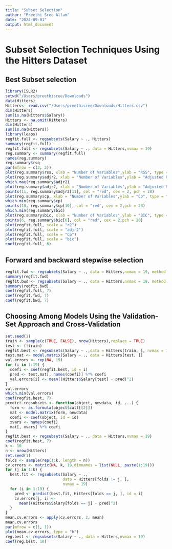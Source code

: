 ```yaml
---
title: "Subset Selection"
author: "Preethi Sree Allam"
date: "2024-09-01"
output: html_document
---
```


# Subset Selection Techniques Using the Hitters Dataset
## Best Subset selection
```r
library(ISLR2) 
setwd("/Users/preethisree/Downloads")
data(Hitters)
Hitters<- read.csv("/Users/preethisree/Downloads/Hitters.csv")
dim(Hitters)
sum(is.na(Hitters$Salary))
Hitters <- na.omit(Hitters)
dim(Hitters)
sum(is.na(Hitters))
library(leaps)
regfit.full <- regsubsets(Salary ~ ., Hitters)
summary(regfit.full)
regfit.full <- regsubsets(Salary ~ ., data = Hitters,nvmax = 19)
reg.summary <- summary(regfit.full)
names(reg.summary)
reg.summary$rsq
par(mfrow = c(2, 2))
plot(reg.summary$rss, xlab = "Number of Variables",ylab = "RSS", type = "l")
plot(reg.summary$adjr2, xlab = "Number of Variables",ylab = "Adjusted RSq", type = "l")
which.max(reg.summary$adjr2)
plot(reg.summary$adjr2, xlab = "Number of Variables",ylab = "Adjusted RSq", type = "l")
points(11, reg.summary$adjr2[11], col = "red", cex = 2, pch = 20)
plot(reg.summary$cp, xlab = "Number of Variables",ylab = "Cp", type = "l")
which.min(reg.summary$cp)
points(10, reg.summary$cp[10], col = "red", cex = 2,pch = 20)
which.min(reg.summary$bic)
plot(reg.summary$bic, xlab = "Number of Variables",ylab = "BIC", type = "l")
points(6, reg.summary$bic[6], col = "red", cex = 2,pch = 20)
plot(regfit.full, scale = "r2")
plot(regfit.full, scale = "adjr2")
plot(regfit.full, scale = "Cp")
plot(regfit.full, scale = "bic")
coef(regfit.full, 6)
```

## Forward and backward stepwise selection
```r
regfit.fwd <- regsubsets(Salary ~ ., data = Hitters,nvmax = 19, method = "forward")
summary(regfit.fwd)
regfit.bwd <- regsubsets(Salary ~ ., data = Hitters,nvmax = 19, method = "backward")
summary(regfit.bwd)
coef(regfit.full, 7)
coef(regfit.fwd, 7)
coef(regfit.bwd, 7)
```

## Choosing Among Models Using the Validation-Set Approach and Cross-Validation
```r
set.seed(1)
train <- sample(c(TRUE, FALSE), nrow(Hitters),replace = TRUE)
test <- (!train)
regfit.best <- regsubsets(Salary ~ .,data = Hitters[train, ], nvmax = 19)
test.mat <- model.matrix(Salary ~ ., data = Hitters[test, ])
val.errors <- rep(NA, 19)
for (i in 1:19) {
  coefi <- coef(regfit.best, id = i)
  pred <- test.mat[, names(coefi)] %*% coefi
  val.errors[i] <- mean((Hitters$Salary[test] - pred)^2)
}
val.errors
which.min(val.errors)
coef(regfit.best, 7)
predict.regsubsets <- function(object, newdata, id, ...) {
  form <- as.formula(object$call[[2]])
  mat <- model.matrix(form, newdata)
  coefi <- coef(object, id = id)
  xvars <- names(coefi)
  mat[, xvars] %*% coefi
}
regfit.best <- regsubsets(Salary ~ ., data = Hitters,nvmax = 19)
coef(regfit.best, 7)
k <- 10
n <- nrow(Hitters)
set.seed(1)
folds <- sample(rep(1:k, length = n))
cv.errors <- matrix(NA, k, 19,dimnames = list(NULL, paste(1:19)))
for (j in 1:k) {
  best.fit <- regsubsets(Salary ~ .,
                         data = Hitters[folds != j, ],
                         nvmax = 19)
  for (i in 1:19) {
    pred <- predict(best.fit, Hitters[folds == j, ], id = i)
    cv.errors[j, i] <-
      mean((Hitters$Salary[folds == j] - pred)^2)
  }
}
mean.cv.errors <- apply(cv.errors, 2, mean)
mean.cv.errors
par(mfrow = c(1, 1))
plot(mean.cv.errors, type = "b")
reg.best <- regsubsets(Salary ~ ., data = Hitters,nvmax = 19)
coef(reg.best, 10)
```


